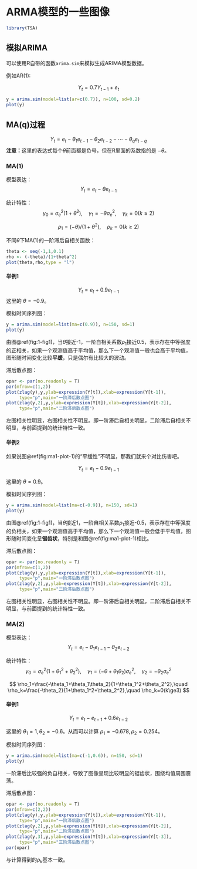 # ARMA模型的一些图像

```r
library(TSA)
```

## 模拟ARIMA

可以使用R自带的函数`arima.sim`来模拟生成ARIMA模型数据。

例如AR(1):

$$
Y_t = 0.7Y_{t-1}+e_t
$$
```r
y = arima.sim(model=list(ar=c(0.7)), n=100, sd=0.2)
plot(y)
```

## MA(q)过程

$$
Y_t = e_t-\theta_1e_{t-1}-\theta_2e_{t-2}-\cdots-\theta_qe_{t-q}
$$
**注意：**这里的表达式每个$\theta$前面都是负号，但在R里面的系数指的是 $-\theta$。


### MA(1)

模型表达：
$$
Y_t = e_t-\theta e_{t-1}
$$

统计特性：
$$
\gamma_0=\sigma_e^2(1+\theta^2),\quad \gamma_1 = -\theta\sigma_e^2,\quad 
\gamma_k=0(k\ge2)
$$

$$
\rho_1=(-\theta)/(1+\theta^2),\quad 
\rho_k=0(k\ge2)
$$

不同$\theta$下MA(1)的一阶滞后自相关函数：

```r
theta <- seq(-1,1,0.1)
rho <- (-theta)/(1+theta^2)
plot(theta,rho,type = "l")
```

#### 举例1

$$
Y_t = e_t+0.9 e_{t-1}
$$
这里的 $\theta=-0.9$。

模拟时间序列图：
```r
y = arima.sim(model=list(ma=c(0.9)), n=150, sd=1)
plot(y)
```

由图\@ref(fig:1-fig1)，当$\theta$接近-1，一阶自相关系数$\rho_1$接近0.5，表示存在中等强度的正相关，如果一个观测值高于平均值，那么下一个观测值一般也会高于平均值，图形随时间变化比较**平缓**，只是偶尔有比较大的波动。

滞后散点图：
```r
opar <- par(no.readonly = T)
par(mfrow=c(1,2))
plot(zlag(y),y,ylab=expression(Y[t]),xlab=expression(Y[t-1]),
     type="p",main="一阶滞后散点图")
plot(zlag(y,2),y,ylab=expression(Y[t]),xlab=expression(Y[t-2]),
     type="p",main="二阶滞后散点图")
```

左图相关性明显，右图相关性不明显。即一阶滞后自相关明显，二阶滞后自相关不明显，与前面提到的统计特性一致。

#### 举例2

如果说图\@ref(fig:ma1-plot-1)的“平缓性”不明显，那我们就来个对比伤害吧。

$$
Y_t = e_t-0.9 e_{t-1}
$$

这里的 $\theta=0.9$。

模拟时间序列图：
```r
y = arima.sim(model=list(ma=c(-0.9)), n=150, sd=1)
plot(y)
```

由图\@ref(fig:1-fig1)，当$\theta$接近1，一阶自相关系数$\rho_1$接近-0.5，表示存在中等强度的负相关，如果一个观测值高于平均值，那么下一个观测值一般会低于平均值，图形随时间变化呈**锯齿状**，特别是和图\@ref(fig:ma1-plot-1)相比。

滞后散点图：
```r
opar <- par(no.readonly = T)
par(mfrow=c(1,2))
plot(zlag(y),y,ylab=expression(Y[t]),xlab=expression(Y[t-1]),
     type="p",main="一阶滞后散点图")
plot(zlag(y,2),y,ylab=expression(Y[t]),xlab=expression(Y[t-2]),
     type="p",main="二阶滞后散点图")
```

左图相关性明显，右图相关性不明显。即一阶滞后自相关明显，二阶滞后自相关不明显，与前面提到的统计特性一致。

### MA(2)

模型表达：
$$
Y_t = e_t-\theta_1e_{t-1}-\theta_2e_{t-2}
$$

统计特性：
$$
\gamma_0=\sigma_e^2(1+\theta_1^2+\theta_2^2),\quad \gamma_1 = (-\theta+\theta_1\theta_2)\sigma_e^2,\quad 
\gamma_2=-\theta_2\sigma^2_e
$$


$$
\rho_1=\frac{-\theta_1+\theta_1\theta_2}{1+\theta_1^2+\theta_2^2},\quad 
\rho_k=\frac{-\theta_2}{1+\theta_1^2+\theta_2^2},\quad
\rho_k=0(k\ge3)
$$

#### 举例1

$$
Y_t = e_t-e_{t-1}+0.6e_{t-2}
$$

这里的 $\theta_1=1,\theta_2=-0.6$。从而可以计算 $\rho_1=-0.678,\rho_2=0.254$。

模拟时间序列图：
```r
y = arima.sim(model=list(ma=c(-1,0.6)), n=150, sd=1)
plot(y)
```

一阶滞后比较强的负自相关，导致了图像呈现比较明显的锯齿状，围绕均值周围震荡。

滞后散点图：
```r
opar <- par(no.readonly = T)
par(mfrow=c(2,2))
plot(zlag(y),y,ylab=expression(Y[t]),xlab=expression(Y[t-1]),
     type="p",main="一阶滞后散点图")
plot(zlag(y,2),y,ylab=expression(Y[t]),xlab=expression(Y[t-2]),
     type="p",main="二阶滞后散点图")
plot(zlag(y,3),y,ylab=expression(Y[t]),xlab=expression(Y[t-3]),
     type="p",main="三阶滞后散点图")
par(opar)
```

与计算得到的$\rho_k$基本一致。






